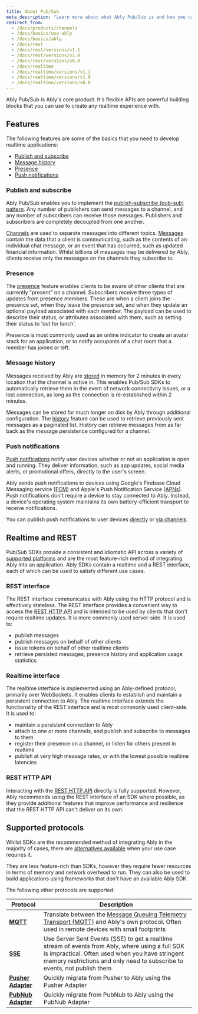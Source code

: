 ```yaml
---
title: About Pub/Sub
meta_description: "Learn more about what Ably Pub/Sub is and how you can use it to build powerful realtime applications."
redirect_from:
  - /docs/products/channels
  - /docs/basics/use-ably
  - /docs/basics/ably
  - /docs/rest
  - /docs/rest/versions/v1.1
  - /docs/rest/versions/v1.0
  - /docs/rest/versions/v0.8
  - /docs/realtime
  - /docs/realtime/versions/v1.1
  - /docs/realtime/versions/v1.0
  - /docs/realtime/versions/v0.8
---
```


Ably Pub/Sub is Ably's core product. It's flexible APIs are powerful building blocks that you can use to create any realtime experience with.

## Features

The following features are some of the basics that you need to develop realtime applications:

* [Publish and subscribe](#pub-sub)
* [Message history](#history)
* [Presence](#presence)
* [Push notifications](#push)

### Publish and subscribe <a id="pub-sub"/>

Ably Pub/Sub enables you to implement the [publish-subscribe (pub-sub) pattern](/docs/pub-sub). Any number of publishers can send messages to a channel, and any number of subscribers can receive those messages. Publishers and subscribers are completely decoupled from one another.

[Channels](/docs/channels) are used to separate messages into different topics. [Messages](/docs/messages) contain the data that a client is communicating, such as the contents of an individual chat message, or an event that has occurred, such as updated financial information. Whilst billions of messages may be delivered by Ably, clients receive only the messages on the channels they subscribe to.

### Presence <a id="presence"/>

The [presence](/docs/presence-occupancy) feature enables clients to be aware of other clients that are currently "present" on a channel. Subscribers receive three types of updates from presence members. These are when a client joins the presence set, when they leave the presence set, and when they update an optional payload associated with each member. The payload can be used to describe their status, or attributes associated with them, such as setting their status to 'out for lunch'.

Presence is most commonly used as an online indicator to create an avatar stack for an application, or to notify occupants of a chat room that a member has joined or left.

### Message history <a id="history"/>

Messages received by Ably are [stored](/docs/storage-history/storage) in memory for 2 minutes in every location that the channel is active in. This enables Pub/Sub SDKs to automatically retrieve them in the event of network connectivity issues, or a lost connection, as long as the connection is re-established within 2 minutes.

Messages can be stored for much longer on disk by Ably through additional configuration. The [history](/docs/storage-history/history) feature can be used to retrieve previously sent messages as a paginated list. History can retrieve messages from as far back as the message persistence configured for a channel.

### Push notifications <a id="push"/>

[Push notifications](/docs/push) notify user devices whether or not an application is open and running. They deliver information, such as app updates, social media alerts, or promotional offers, directly to the user's screen.

Ably sends push notifications to devices using Google's Firebase Cloud Messaging service ([FCM](https://firebase.google.com/docs/cloud-messaging)) and Apple's Push Notification Service ([APNs](https://developer.apple.com/notifications/)). Push notifications don't require a device to stay connected to Ably. Instead, a device's operating system maintains its own battery-efficient transport to receive notifications.

You can publish push notifications to user devices [directly](/docs/push/publish/#direct-publishing) or [via channels](/docs/push/publish/#via-channels).

## Realtime and REST <a id="realtime"/>

Pub/Sub SDKs provide a consistent and idiomatic API across a variety of [supported platforms](/docs/sdks) and are the most feature-rich method of integrating Ably into an application. Ably SDKs contain a realtime and a REST interface, each of which can be used to satisfy different use cases.

### REST interface <a id="rest"/>

The REST interface communicates with Ably using the HTTP protocol and is effectively stateless. The REST interface provides a convenient way to access the [REST HTTP API](#rest-api) and is intended to be used by clients that don't require realtime updates. It is more commonly used server-side. It is used to:

* publish messages
* publish messages on behalf of other clients
* issue tokens on behalf of other realtime clients
* retrieve persisted messages, presence history and application usage statistics

### Realtime interface <a id="realtime"/>

The realtime interface is implemented using an Ably-defined protocol, primarily over WebSockets. It enables clients to establish and maintain a persistent connection to Ably. The realtime interface extends the functionality of the REST interface and is most commonly used client-side. It is used to:

* maintain a persistent connection to Ably
* attach to one or more channels, and publish and subscribe to messages to them
* register their presence on a channel, or listen for others present in realtime
* publish at very high message rates, or with the lowest possible realtime latencies

### REST HTTP API <a id="rest-api"/>

Interacting with the [REST HTTP API](/docs/api/rest-api) directly is fully supported. However, Ably recommends using the REST interface of an SDK where possible, as they provide additional features that improve performance and resilience that the REST HTTP API can't deliver on its own.

## Supported protocols <a id="protocol-adapters"/>

Whilst SDKs are the recommended method of integrating Ably in the majority of cases, there are [alternatives available](/docs/protocols) when your use case requires it.

They are less feature-rich than SDKs, however they require fewer resources in terms of memory and network overhead to run. They can also be used to build applications using frameworks that don't have an available Ably SDK.

The following other protocols are supported:

| Protocol | Description |
|----------|-------------|
| **[MQTT](/docs/protocols/mqtt)** | Translate between the [Message Queuing Telemetry Transport (MQTT)](https://mqtt.org) and Ably's own protocol. Often used in remote devices with small footprints |
| **[SSE](/docs/protocols/sse)** | Use Server Sent Events (SSE) to get a realtime stream of events from Ably, where using a full SDK is impractical. Often used when you have stringent memory restrictions and only need to subscribe to events, not publish them |
| **[Pusher Adapter](/docs/protocols/pusher)** | Quickly migrate from Pusher to Ably using the Pusher Adapter |
| **[PubNub Adapter](/docs/protocols/pubnub)** | Quickly migrate from PubNub to Ably using the PubNub Adapter |
